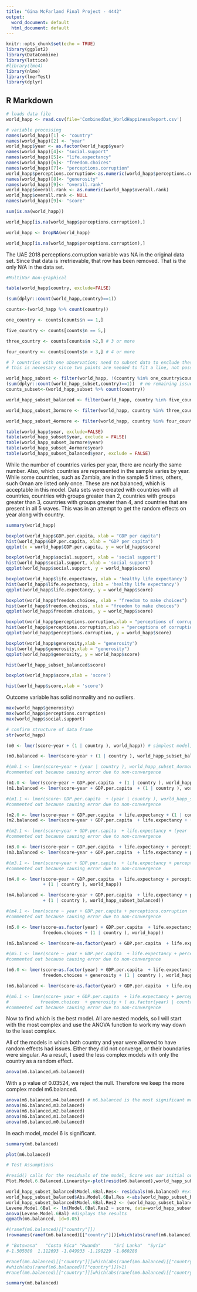 ---
title: "Gina McFarland Final Project - 4442"
output:
  word_document: default
  html_document: default
---

```{r setup, include=FALSE}
knitr::opts_chunk$set(echo = TRUE)
library(ggplot2)
library(DataCombine)
library(lattice)
#library(lme4)
library(nlme)
library(lmerTest)
library(dplyr)
```

## R Markdown

```{r}
# loads data file
world_happ <- read.csv(file='CombinedDat_WorldHappinessReport.csv')

# variable processing
names(world_happ)[1] <- "country"
names(world_happ)[2] <- "year"
world_happ$year <- as.factor(world_happ$year)
names(world_happ)[4]<- "social.support"
names(world_happ)[5]<- "life.expectancy"
names(world_happ)[6]<- "freedom.choices"
names(world_happ)[7]<- "perceptions.corruption"
world_happ$perceptions.corruption<-as.numeric(world_happ$perceptions.corruption)
names(world_happ)[8]<- "generosity"
names(world_happ)[9]<- "overall.rank"
world_happ$overall.rank <- as.numeric(world_happ$overall.rank)
world_happ$overall.rank <- NULL
names(world_happ)[9]<- "score"
```


```{r}
sum(is.na(world_happ))
```


```{r}
world_happ[is.na(world_happ$perceptions.corruption),]
```


```{r}
world_happ <- DropNA(world_happ)
```
```{r}
world_happ[is.na(world_happ$perceptions.corruption),]
```
The UAE 2018 perceptions.corruption variable was NA in the original data set. Since that data is irretrievable, that row has been removed. That is the only N/A in the data set.


```{r}
#MultiVar Non-graphical

table(world_happ$country, exclude=FALSE)

(sum(dplyr::count(world_happ,country)==1))

counts<-(world_happ %>% count(country))

one_country <- counts[counts$n == 1,]

five_country <- counts[counts$n == 5,]

three_country <- counts[counts$n >2,] # 3 or more 

four_country <- counts[counts$n > 3,] # 4 or more

# 7 countries with one observation; need to subset data to exclude these 
# this is necessary since two points are needed to fit a line, not possible with 1

world_happ_subset <- filter(world_happ, !(country %in% one_country$country))
(sum(dplyr::count(world_happ_subset,country)==1))  # no remaining issues with only 1 data point
counts_subset<-(world_happ_subset %>% count(country)) 

world_happ_subset_balanced <- filter(world_happ, country %in% five_country$country)

world_happ_subset_3ormore <- filter(world_happ, country %in% three_country$country)

world_happ_subset_4ormore <- filter(world_happ, country %in% four_country$country)


```


```{r EDA}

table(world_happ$year, exclude=FALSE)
table(world_happ_subset$year, exclude = FALSE)
table(world_happ_subset_3ormore$year)
table(world_happ_subset_4ormore$year)
table(world_happ_subset_balanced$year, exclude = FALSE)

```
While the number of countries varies per year, there are nearly the same number. Also, which countries are represented in the sample varies by year. While some countries, such as Zambia, are in the sample 5 times, others, such Oman are listed only once. These are not balanced, which is acceptable in this model. Data sets were created with countries with all countries, countries with groups greater than 2, countries with groups greater than 3, countries with groups greater than 4, and countries that are present in all 5 waves. This was in an attempt to get the random effects on year along with country.

```{r}
summary(world_happ)
```
```{r}
boxplot(world_happ$GDP.per.capita, xlab = "GDP per capita")
hist(world_happ$GDP.per.capita, xlab = "GDP per capita")
qqplot(x = world_happ$GDP.per.capita, y = world_happ$score)
```

```{r}
boxplot(world_happ$social.support, xlab = 'social support')
hist(world_happ$social.support, xlab = 'social support')
qqplot(world_happ$social.support, y = world_happ$score)
```

```{r}
boxplot(world_happ$life.expectancy, xlab = 'healthy life expectancy')
hist(world_happ$life.expectancy, xlab = 'healthy life expectancy')
qqplot(world_happ$life.expectancy, y = world_happ$score)
```

```{r}
boxplot(world_happ$freedom.choices, xlab = "freedom to make choices")
hist(world_happ$freedom.choices, xlab = "freedom to make choices")
qqplot(world_happ$freedom.choices, y = world_happ$score)
```

```{r}
boxplot(world_happ$perceptions.corruption,xlab = "perceptions of corruption")
hist(world_happ$perceptions.corruption,xlab = "perceptions of corruption")
qqplot(world_happ$perceptions.corruption, y = world_happ$score)
```

```{r}
boxplot(world_happ$generosity,xlab = "generosity")
hist(world_happ$generosity,xlab = "generosity")
qqplot(world_happ$generosity, y = world_happ$score)
```

```{r}
hist(world_happ_subset_balanced$score)

```


```{r}
boxplot(world_happ$score,xlab = 'score')
```


```{r}
hist(world_happ$score,xlab = 'score')
```

Outcome variable has solid normality and no outliers. 

```{r}
max(world_happ$generosity)
max(world_happ$perceptions.corruption)
max(world_happ$social.support)
```

```{r}
# confirm structure of data frame
str(world_happ)
```

```{r}
(m0 <- lmer(score~year + (1 | country ), world_happ)) # simplest model, full data set
```

```{r}
(m0.balanced <- lmer(score~year + (1 | country ), world_happ_subset_balanced)) # simplest model; all five waves

```

```{r}
#(m0.1 <- lmer(score~year + (year | country ), world_happ_subset_4ormore)) #  subset data
#commented out because causing error due to non-convergence

```

```{r}
(m1.0 <- lmer(score~year + GDP.per.capita  + (1 | country ), world_happ)) # random effects on country only
(m1.balanced <- lmer(score~year + GDP.per.capita  + (1 | country ), world_happ_subset_balanced)) # random effects on country only
```

```{r}
#(m1.1 <- lmer(score~ GDP.per.capita  + (year | country ), world_happ_subset_balanced)) #random on year & country
#commented out because causing error due to non-convergence

```


```{r}
(m2.0 <- lmer(score~year + GDP.per.capita  + life.expectancy + (1 | country ), world_happ))
(m2.balanced <- lmer(score~year + GDP.per.capita  + life.expectancy + (1 | country ), world_happ_subset_balanced))

```
```{r}
#(m2.1 <- lmer(score~year + GDP.per.capita  + life.expectancy + (year | country ), world_happ_subset_balanced))
#commented out because causing error due to non-convergence
```


```{r}
(m3.0 <- lmer(score~year + GDP.per.capita  + life.expectancy + perceptions.corruption + (1 | country ), world_happ))
(m3.balanced <- lmer(score~year + GDP.per.capita  + life.expectancy + perceptions.corruption + (1 | country ), world_happ_subset_balanced))

```

```{r}
#(m3.1 <- lmer(score~year + GDP.per.capita  + life.expectancy + perceptions.corruption + (year | country), world_happ_subset_balanced))
#commented out because causing error due to non-convergence
```

```{r}
(m4.0 <- lmer(score~year + GDP.per.capita  + life.expectancy + perceptions.corruption + social.support 
              + (1 | country ), world_happ))

(m4.balanced <- lmer(score~year + GDP.per.capita  + life.expectancy + perceptions.corruption + social.support 
              + (1 | country ), world_happ_subset_balanced))

```

```{r}
#(m4.1 <- lmer(score ~ year + GDP.per.capita + perceptions.corruption + life.expectancy  + social.support + ( year | country ), world_happ_subset_balanced))
#commented out because causing error due to non-convergence

```

```{r}
(m5.0 <- lmer(score~as.factor(year) + GDP.per.capita  + life.expectancy + perceptions.corruption + social.support +
              freedom.choices + (1 | country ), world_happ))

(m5.balanced <- lmer(score~as.factor(year) + GDP.per.capita  + life.expectancy + perceptions.corruption + social.support + freedom.choices + (1 | country ), world_happ_subset_balanced))

```

```{r}
#(m5.1 <- lmer(score ~ year + GDP.per.capita  + life.expectancy + perceptions.corruption + social.support + freedom.choices  + ( year | country ), world_happ_subset_balanced))
#commented out because causing error due to non-convergence
```

```{r}
(m6.0 <- lmer(score~as.factor(year) + GDP.per.capita  + life.expectancy + perceptions.corruption + social.support +
              freedom.choices + generosity + (1 | country ), world_happ))

(m6.balanced <- lmer(score~as.factor(year) + GDP.per.capita  + life.expectancy + perceptions.corruption + social.support + freedom.choices + generosity + (1 | country ), world_happ_subset_balanced))

```

```{r}
#(m6.1 <- lmer(score~ year + GDP.per.capita  + life.expectancy + perceptions.corruption + social.support +
#            freedom.choices  + generosity + ( as.factor(year) | country ), world_happ_subset_balanced))
#commented out because causing error due to non-convergence
```


Now to find which is the best model. All are nested models, so I will start with the most complex and use the ANOVA function to work my way down to the least complex. 

All of the models in which both country and year were allowed to have random effects had issues. 
Either they did not converge, or their boundaries were singular. As a result, I used the less complex
models with only the country as a random effect. 


```{r}
anova(m6.balanced,m5.balanced)
```
With a p value of 0.03524, we reject the null. Therefore we keep the more complex model m6.balanced.

```{r}
anova(m6.balanced,m4.balanced) # m6.balanced is the most significant model overall
anova(m6.balanced,m3.balanced) 
anova(m6.balanced,m2.balanced)
anova(m6.balanced,m1.balanced)
anova(m6.balanced,m0.balanced)

```
In each model, model 6 is significant.
```{r}
summary(m6.balanced)
```

```{r}
plot(m6.balanced)
```


```{r}
# Test Assumptions

#resid() calls for the residuals of the model, Score was our initial outcome variables;Plots the residuals vs observed
Plot.Model.6.Balanced.Linearity<-plot(resid(m6.balanced),world_happ_subset_balanced$score) 

world_happ_subset_balanced$Model.6Bal.Res<- residuals(m6.balanced) #extracts the residuals and places them in a new column in our original data table
world_happ_subset_balanced$Abs.Model.6Bal.Res <-abs(world_happ_subset_balanced$Model.6Bal.Res) #creates a new column with the absolute value of the residuals
world_happ_subset_balanced$Model.6Bal.Res2 <- (world_happ_subset_balanced$Abs.Model.6Bal.Res)^2 #squares the absolute values of the residuals to provide the more robust estimate
Levene.Model.6Bal <- lm(Model.6Bal.Res2 ~ score, data=world_happ_subset_balanced) #ANOVA of the squared residuals
anova(Levene.Model.6Bal) #displays the results
qqmath(m6.balanced, id=0.05)
```

```{r}
#(ranef(m6.balanced)[["country"]])
(rownames(ranef(m6.balanced)[["country"]])[which(abs(ranef(m6.balanced)[["country"]])>1)])

```


```{r}
# "Botswana"   "Costa Rica" "Rwanda"     "Sri Lanka"  "Syria" 
#-1.505080  1.112693 -1.049933 -1.190229 -1.060280

#ranef(m6.balanced)[["country"]][which(abs(ranef(m6.balanced)[["country"]])>1),]
#which(abs(ranef(m6.balanced)[["country"]])>1)
#ranef(m6.balanced)[["country"]][which(abs(ranef(m6.balanced)[["country"]])>1)]
```
```{r}
summary(m6.balanced)
```

